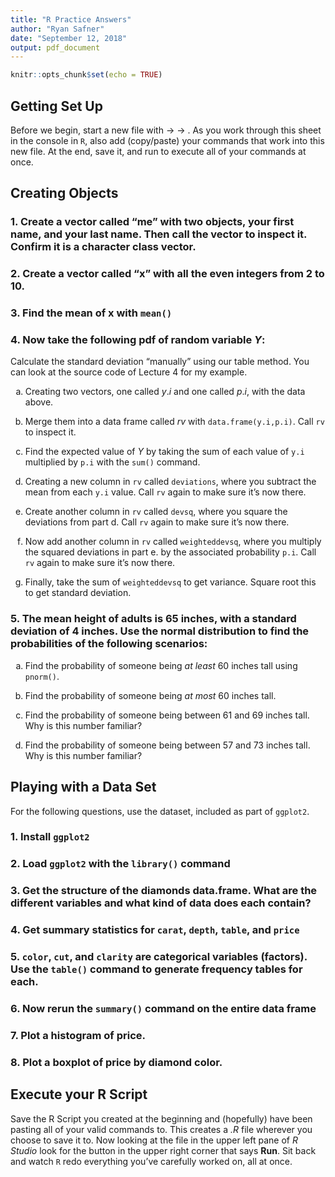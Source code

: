```yaml
---
title: "R Practice Answers"
author: "Ryan Safner"
date: "September 12, 2018"
output: pdf_document
---
```


```r
knitr::opts_chunk$set(echo = TRUE)
```

## Getting Set Up 

Before we begin, start a new file with \texttt{File} $\rightarrow$ \texttt{New File} $\rightarrow$ \texttt{R Script}. As you work through this sheet in the console in `R`, also add (copy/paste) your commands that work into this new file. At the end, save it, and run to execute all of your commands at once. 

## Creating Objects

### 1. Create a vector called "me" with two objects, your first name, and your last name. Then call the vector to inspect it. Confirm it is a character class vector.

### 2. Create a vector called "x" with all the even integers from 2 to 10. 

### 3. Find the mean of x with `mean()`

### 4. Now take the following pdf of random variable $Y$:

\begin{table}[h!]
\centering
  \begin{tabular}{ll}
  $y_i$ & $p_i$\\ \hline
  2 & 0.50\\
  4 & 0.25\\
  6 & 0.25\\ \hline
  \end{tabular}
\end{table}

Calculate the standard deviation "manually" using our table method. You can look at the source code of Lecture 4 for my example.  

a. Creating two vectors, one called $y.i$ and one called $p.i$, with the data above. 

b. Merge them into a data frame called $rv$ with `data.frame(y.i,p.i)`. Call `rv` to inspect it. 

c. Find the expected value of $Y$ by taking the sum of each value of `y.i` multiplied by `p.i` with the `sum()` command. 

d. Creating a new column in `rv` called `deviations`, where you subtract the mean from each `y.i` value. Call `rv` again to make sure it's now there. 

e. Create another column in `rv` called `devsq`, where you square the deviations from part d. Call `rv` again to make sure it's now there.

f. Now add another column in `rv` called `weighteddevsq`, where you multiply the squared deviations in part e. by the associated probability `p.i`. Call `rv` again to make sure it's now there.

g. Finally, take the sum of `weighteddevsq` to get variance. Square root this to get standard deviation.

### 5. The mean height of adults is 65 inches, with a standard deviation of 4 inches. Use the normal distribution to find the probabilities of the following scenarios: 

a. Find the probability of someone being *at least* 60 inches tall using `pnorm()`.


b. Find the probability of someone being *at most* 60 inches tall. 

c. Find the probability of someone being between 61 and 69 inches tall. Why is this number familiar? 

d. Find the probability of someone being between 57 and 73 inches tall. Why is this number familiar? 


## Playing with a Data Set 

For the following questions, use the \texttt{diamonds} dataset, included as part of `ggplot2`.

### 1. Install `ggplot2`

### 2. Load `ggplot2` with the `library()` command


### 3. Get the structure of the diamonds data.frame. What are the different variables and what kind of data does each contain? 

### 4. Get summary statistics for `carat`, `depth`, `table`, and `price`

### 5. `color`, `cut`, and `clarity` are categorical variables (factors). Use the `table()` command to generate frequency tables for each.


### 6. Now rerun the `summary()` command on the entire data frame

### 7. Plot a histogram of price. 

### 8. Plot a boxplot of price by diamond color.

## Execute your R Script

Save the R Script you created at the beginning and (hopefully) have been pasting all of your valid commands to. This creates a *.R* file wherever you choose to save it to. Now looking at the file in the upper left pane of *R Studio* look for the button in the upper right corner that says **Run**. Sit back and watch `R` redo everything you've carefully worked on, all at once. 